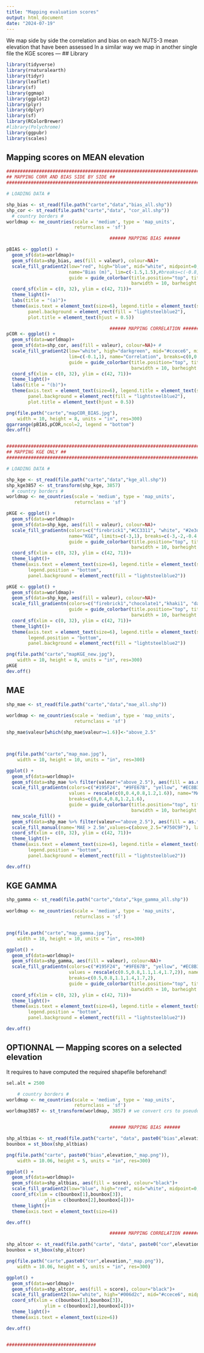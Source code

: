 ```yaml
---
title: "Mapping evaluation scores"
output: html_document
date: "2024-07-19"
---
```

We map side by side the correlation and bias on each NUTS-3 mean elevation that have been assessed
In a similar way we map in another single file the KGE scores
---
## Library

```r

library(tidyverse)
library(rnaturalearth)
library(tidyr)
library(leaflet)
library(sf)
library(ggmap)
library(ggplot2)
library(plyr)
library(dplyr)
library(sf)
library(RColorBrewer)
#library(Polychrome)
library(ggpubr)
library(scales)

```

## Mapping scores on MEAN elevation

```r


####################################################################################
## MAPPING CORR AND BIAS SIDE BY SIDE ##
####################################################################################

# LOADING DATA #

shp_bias <- st_read(file.path("carte","data","bias_all.shp")) 
shp_cor <- st_read(file.path("carte","data", "cor_all.shp")) 
  # country borders #
worldmap <- ne_countries(scale = 'medium', type = 'map_units',
                         returnclass = 'sf')

                                      ###### MAPPING BIAS ######

pBIAS <- ggplot() +
  geom_sf(data=worldmap)+
  geom_sf(data=shp_bias, aes(fill = valeur), colour=NA)+
  scale_fill_gradient2(low="red", high="blue", mid="white", midpoint=0, 
                       name="Bias (m)", lim=c(-1.5,1.5),#breaks=c(-0.8,-0.5,0,0.5,0.8),
                       guide = guide_colorbar(title.position="top", title.hjust=0.5, 
                                              barwidth = 10, barheight = 0.5))+
  coord_sf(xlim = c(0, 32), ylim = c(42, 71))+ 
  theme_light()+
  labs(title = "(a)")+
  theme(axis.text = element_text(size=6), legend.title = element_text(size=10), legend.position = "bottom",
        panel.background = element_rect(fill = "lightsteelblue2"),
        plot.title = element_text(hjust = 0.5))

                                      ###### MAPPING CORRELATION ######
pCOR <- ggplot() +
  geom_sf(data=worldmap)+
  geom_sf(data=shp_cor, aes(fill = valeur), colour=NA)+ #
  scale_fill_gradient2(low="white", high="darkgreen", mid="#ccece6", midpoint=0.5, 
                       lim=c(-0.1,1), name="Correlation", breaks=c(0,0.2,0.4,0.6,0.8,1),
                       guide = guide_colorbar(title.position="top", title.hjust=0.5, 
                                              barwidth = 10, barheight = 0.5))+ 
  coord_sf(xlim = c(0, 32), ylim = c(42, 71))+ 
  theme_light()+
  labs(title = "(b)")+
  theme(axis.text = element_text(size=6), legend.title = element_text(size=10), legend.position = "bottom",
        panel.background = element_rect(fill = "lightsteelblue2"),
        plot.title = element_text(hjust = 0.5))

png(file.path("carte","mapCOR_BIAS.jpg"), 
    width = 10, height = 8, units = "in", res=300)
ggarrange(pBIAS,pCOR,ncol=2, legend = "bottom")
dev.off()


####################################################################################
## MAPPING KGE ONLY ##
####################################################################################

# LOADING DATA #

shp_kge <- st_read(file.path("carte","data","kge_all.shp")) 
shp_kge3857 <- st_transform(shp_kge, 3857)
  # country borders #
worldmap <- ne_countries(scale = 'medium', type = 'map_units',
                         returnclass = 'sf')

pKGE <- ggplot() +
  geom_sf(data=worldmap)+
  geom_sf(data=shp_kge, aes(fill = valeur), colour=NA)+
  scale_fill_gradientn(colors=c("firebrick1","#CC3311", "white", "#2e3d82"), values = rescale(c(-3,-2,-1,-0.41,0,0.5,1)), #colors=c("#CC3311", "white", "#009988")
                       name="KGE", limits=c(-3,1), breaks=c(-3,-2,-0.4,1),
                       guide = guide_colorbar(title.position="top", title.hjust=0.5, 
                                              barwidth = 10, barheight = 0.5))+
  coord_sf(xlim = c(0, 32), ylim = c(42, 71))+ 
  theme_light()+
  theme(axis.text = element_text(size=6), legend.title = element_text(size=10), 
        legend.position = "bottom",
        panel.background = element_rect(fill = "lightsteelblue2"))

pKGE <- ggplot() +
  geom_sf(data=worldmap)+
  geom_sf(data=shp_kge, aes(fill = valeur), colour=NA)+
  scale_fill_gradientn(colors=c("firebrick1","chocolate1","khaki1", "darkseagreen1","steelblue1", "darkblue"), values = rescale(c(-3,-2,-1,-0.41,0,0.5,1)), name="KGE", limits=c(-3,1), breaks=c(-3,-1.5,-0.41,1), 
                       guide = guide_colorbar(title.position="top", title.hjust=0.5,
                                              barwidth = 10, barheight = 0.5))+
  coord_sf(xlim = c(0, 32), ylim = c(42, 71))+ 
  theme_light()+
  theme(axis.text = element_text(size=6), legend.title = element_text(size=10), 
        legend.position = "bottom",
        panel.background = element_rect(fill = "lightsteelblue2"))

png(file.path("carte","mapKGE_new.jpg"), 
    width = 10, height = 8, units = "in", res=300)
pKGE
dev.off()

```

## MAE

```r

shp_mae <- st_read(file.path("carte","data","mae_all.shp")) 
  
worldmap <- ne_countries(scale = 'medium', type = 'map_units',
                         returnclass = 'sf')

shp_mae$valeur[which(shp_mae$valeur>=1.6)]<-"above_2.5"



png(file.path("carte","map_mae.jpg"), 
    width = 10, height = 10, units = "in", res=300)

ggplot() +
  geom_sf(data=worldmap)+
  geom_sf(data=shp_mae %>% filter(valeur!="above_2.5"), aes(fill = as.numeric(valeur)), colour=NA)+
  scale_fill_gradientn(colors=c("#195F24", "#9FE67B", "yellow", "#EC8B3D"), #
                       values = rescale(c(0,0.4,0.8,1.2,1.6)), name="MAE (m)", limits=c(0,1.6), 
                       breaks=c(0,0.4,0.8,1.2,1.6), 
                       guide = guide_colorbar(title.position="top", title.hjust=0.5,
                                              barwidth = 10, barheight = 0.5))+
  new_scale_fill() +
  geom_sf(data=shp_mae %>% filter(valeur=="above_2.5"), aes(fill = as.factor(valeur)), colour=NA)+
  scale_fill_manual(name='MAE > 2.5m',values=c(above_2.5="#750C9F"), labels = NULL)+
  coord_sf(xlim = c(0, 32), ylim = c(42, 71))+ 
  theme_light()+
  theme(axis.text = element_text(size=6), legend.title = element_text(size=10), 
        legend.position = "bottom",
        panel.background = element_rect(fill = "lightsteelblue2"))

dev.off()

```

## KGE GAMMA

```r

shp_gamma <- st_read(file.path("carte","data","kge_gamma_all.shp")) 
  
worldmap <- ne_countries(scale = 'medium', type = 'map_units',
                         returnclass = 'sf')


png(file.path("carte","map_gamma.jpg"), 
    width = 10, height = 10, units = "in", res=300)

ggplot() +
  geom_sf(data=worldmap)+
  geom_sf(data=shp_gamma, aes(fill = valeur), colour=NA)+
  scale_fill_gradientn(colors=c("#195F24", "#9FE67B", "yellow", "#EC8B3D", "red"), 
                       values = rescale(c(0.5,0.8,1.1,1.4,1.7,2)), name="KGE gamma", limits=c(0.5,2), 
                       breaks=c(0.5,0.8,1.1,1.4,1.7,2), 
                       guide = guide_colorbar(title.position="top", title.hjust=0.5,
                                              barwidth = 10, barheight = 0.5))+
  coord_sf(xlim = c(0, 32), ylim = c(42, 71))+ 
  theme_light()+
  theme(axis.text = element_text(size=6), legend.title = element_text(size=10), 
        legend.position = "bottom",
        panel.background = element_rect(fill = "lightsteelblue2"))

dev.off()

```

## OPTIONNAL --- Mapping scores on a selected elevation
It requires to have computed the required shapefile beforehand!

```r

sel.alt = 2500

    # country borders #
worldmap <- ne_countries(scale = 'medium', type = 'map_units',
                         returnclass = 'sf')
worldmap3857 <- st_transform(worldmap, 3857) # we convert crs to pseudo mercator


                                      ###### MAPPING BIAS ######

shp_altbias <- st_read(file.path("carte", "data", paste0("bias",elevation,".shp"))) 
bounbox = st_bbox(shp_altbias)

png(file.path("carte", paste0("bias",elevation,"_map.png")), 
    width = 10.06, height = 5, units = "in", res=300)

ggplot() +
  geom_sf(data=worldmap)+
  geom_sf(data=shp_altbias, aes(fill = score), colour="black")+
  scale_fill_gradient2(low="blue", high="red", mid="white", midpoint=0, n.breaks=8, name="Bias")+
  coord_sf(xlim = c(bounbox[1],bounbox[3]), 
              ylim = c(bounbox[2],bounbox[4]))+ 
  theme_light()+
  theme(axis.text = element_text(size=6))

dev.off()

                                      ###### MAPPING CORRELATION ######

shp_altcor <- st_read(file.path("carte", "data", paste0("cor",elevation,".shp"))) 
bounbox = st_bbox(shp_altcor)

png(file.path("carte",paste0("cor",elevation,"_map.png")), 
    width = 10.06, height = 5, units = "in", res=300)

ggplot() +
  geom_sf(data=worldmap)+
  geom_sf(data=shp_altcor, aes(fill = score), colour="black")+
  scale_fill_gradient2(low="white", high="#006d2c", mid="#ccece6", midpoint=0.5, n.breaks=8, name="Correlation")+
  coord_sf(xlim = c(bounbox[1],bounbox[3]), 
              ylim = c(bounbox[2],bounbox[4]))+ 
  theme_light()+
  theme(axis.text = element_text(size=6))

dev.off()


#################################



```

